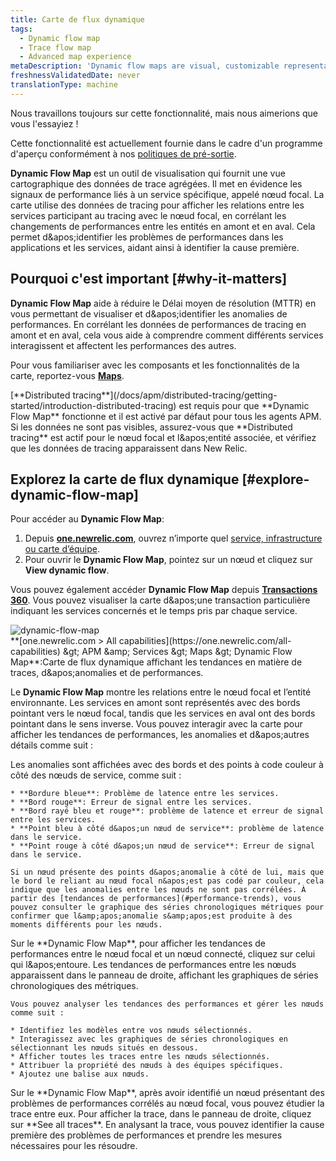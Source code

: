 ```yaml
---
title: Carte de flux dynamique
tags:
  - Dynamic flow map
  - Trace flow map
  - Advanced map experience
metaDescription: 'Dynamic flow maps are visual, customizable representations of your aggregated trace data.'
freshnessValidatedDate: never
translationType: machine
---
```


<Callout title="Aperçu">
  Nous travaillons toujours sur cette fonctionnalité, mais nous aimerions que vous l&apos;essayiez !

  Cette fonctionnalité est actuellement fournie dans le cadre d&apos;un programme d&apos;aperçu conformément à nos [politiques de pré-sortie](/docs/licenses/license-information/referenced-policies/new-relic-pre-release-policy).
</Callout>

<DNT>**Dynamic Flow Map**</DNT> est un outil de visualisation qui fournit une vue cartographique des données de trace agrégées. Il met en évidence les signaux de performance liés à un service spécifique, appelé nœud focal. La carte utilise des données de tracing pour afficher les relations entre les services participant au tracing avec le nœud focal, en corrélant les changements de performances entre les entités en amont et en aval. Cela permet d&amp;apos;identifier les problèmes de performances dans les applications et les services, aidant ainsi à identifier la cause première.

## Pourquoi c&apos;est important [#why-it-matters]

<DNT>**Dynamic Flow Map**</DNT> aide à réduire le Délai moyen de résolution (MTTR) en vous permettant de visualiser et d&amp;apos;identifier les anomalies de performances. En corrélant les données de performances de tracing en amont et en aval, cela vous aide à comprendre comment différents services interagissent et affectent les performances des autres.

Pour vous familiariser avec les composants et les fonctionnalités de la carte, reportez-vous [<DNT>**Maps**</DNT>](/docs/service-architecture-intelligence/maps/advanced-maps).

<Callout variant="important">
  [<DNT>**Distributed tracing**</DNT>](/docs/apm/distributed-tracing/getting-started/introduction-distributed-tracing) est requis pour que <DNT>**Dynamic Flow Map**</DNT> fonctionne et il est activé par défaut pour tous les agents APM. Si les données ne sont pas visibles, assurez-vous que <DNT>**Distributed tracing**</DNT> est actif pour le nœud focal et l&amp;apos;entité associée, et vérifiez que les données de tracing apparaissent dans New Relic.
</Callout>

## Explorez la carte de flux dynamique [#explore-dynamic-flow-map]

Pour accéder au <DNT>**Dynamic Flow Map**</DNT>:

1. Depuis <DNT>**[one.newrelic.com](https://one.newrelic.com)**</DNT>, ouvrez n’importe quel [service, infrastructure ou carte d’équipe](/docs/service-architecture-intelligence/maps/advanced-maps).
2. Pour ouvrir le <DNT>**Dynamic Flow Map**</DNT>, pointez sur un nœud et cliquez sur <DNT>**View dynamic flow**</DNT>.

Vous pouvez également accéder <DNT>**Dynamic Flow Map**</DNT> depuis [<DNT>**Transactions 360**</DNT>](/docs/apm/transactions/workload-performance-monitoring/transaction-workloads/). Vous pouvez visualiser la carte d&amp;apos;une transaction particulière indiquant les services concernés et le temps pris par chaque service.

<img title="dynamic-flow-map" alt="dynamic-flow-map" src="/images/dynamic-flow-map.webp" />

<figcaption>
  <DNT>**[one.newrelic.com &gt; All capabilities](https://one.newrelic.com/all-capabilities) &amp;gt; APM &amp;amp; Services &amp;gt; Maps &amp;gt; Dynamic Flow Map**</DNT>:Carte de flux dynamique affichant les tendances en matière de traces, d&amp;apos;anomalies et de performances.
</figcaption>

Le <DNT>**Dynamic Flow Map**</DNT> montre les relations entre le nœud focal et l’entité environnante. Les services en amont sont représentés avec des bords pointant vers le nœud focal, tandis que les services en aval ont des bords pointant dans le sens inverse. Vous pouvez interagir avec la carte pour afficher les tendances de performances, les anomalies et d&amp;apos;autres détails comme suit :

<CollapserGroup>
  <Collapser id="anomalies" title="Analyser l'anomalie">
    Les anomalies sont affichées avec des bords et des points à code couleur à côté des nœuds de service, comme suit :

    * **Bordure bleue**: Problème de latence entre les services.
    * **Bord rouge**: Erreur de signal entre les services.
    * **Bord rayé bleu et rouge**: problème de latence et erreur de signal entre les services.
    * **Point bleu à côté d&apos;un nœud de service**: problème de latence dans le service.
    * **Point rouge à côté d&apos;un nœud de service**: Erreur de signal dans le service.

    Si un nœud présente des points d&apos;anomalie à côté de lui, mais que le bord le reliant au nœud focal n&apos;est pas codé par couleur, cela indique que les anomalies entre les nœuds ne sont pas corrélées. À partir des [tendances de performances](#performance-trends), vous pouvez consulter le graphique des séries chronologiques métriques pour confirmer que l&amp;apos;anomalie s&amp;apos;est produite à des moments différents pour les nœuds.
  </Collapser>

  <Collapser id="performance-trends" title="Afficher les tendances de performance">
    Sur le <DNT>**Dynamic Flow Map**</DNT>, pour afficher les tendances de performances entre le nœud focal et un nœud connecté, cliquez sur celui qui l&amp;apos;entoure. Les tendances de performances entre les nœuds apparaissent dans le panneau de droite, affichant les graphiques de séries chronologiques des métriques.

    Vous pouvez analyser les tendances des performances et gérer les nœuds comme suit :

    * Identifiez les modèles entre vos nœuds sélectionnés.
    * Interagissez avec les graphiques de séries chronologiques en sélectionnant les nœuds situés en dessous.
    * Afficher toutes les traces entre les nœuds sélectionnés.
    * Attribuer la propriété des nœuds à des équipes spécifiques.
    * Ajoutez une balise aux nœuds.
  </Collapser>

  <Collapser id="investigate-issues" title="Enquêter sur les problèmes">
    Sur le <DNT>**Dynamic Flow Map**</DNT>, après avoir identifié un nœud présentant des problèmes de performances corrélés au nœud focal, vous pouvez étudier la trace entre eux. Pour afficher la trace, dans le panneau de droite, cliquez sur **See all traces**. En analysant la trace, vous pouvez identifier la cause première des problèmes de performances et prendre les mesures nécessaires pour les résoudre.
  </Collapser>
</CollapserGroup>